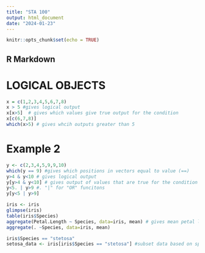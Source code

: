 ```yaml
---
title: "STA 100"
output: html_document
date: "2024-01-23"
---
```


```r
knitr::opts_chunk$set(echo = TRUE)
```

## R Markdown
# LOGICAL OBJECTS
```r
x = c(1,2,3,4,5,6,7,8)
x > 5 #gives logical output
x[x>5]  # gives which values give true output for the condition
x[c(6,7,8)]
which(x>5) # gives whcih outputs greater than 5
```
# Example 2

```r
y <- c(2,3,4,5,9,9,10)
which(y == 9) #gives which positions in vectors equal to value (==)
y>4 & y<10 # gives logical output
y[y>4 & y<10] # gives output of values that are true for the condition "AND"
y<5. | y>9 #. "|" for "OR" funcitons 
y[y<5 | y>9]


```

```r
iris <- iris
glimpse(iris)
table(iris$Species)
aggregate(Petal.Length ~ Species, data=iris, mean) # gives mean petal length by species, can do same for standard deviatino etc.
aggregate(. ~Species, data=iris, mean)
```

```r
iris$Species == "stetosa"
setosa_data <- iris[iris$Species == "stetosa"] #subset data based on specific variable outcomes
```

